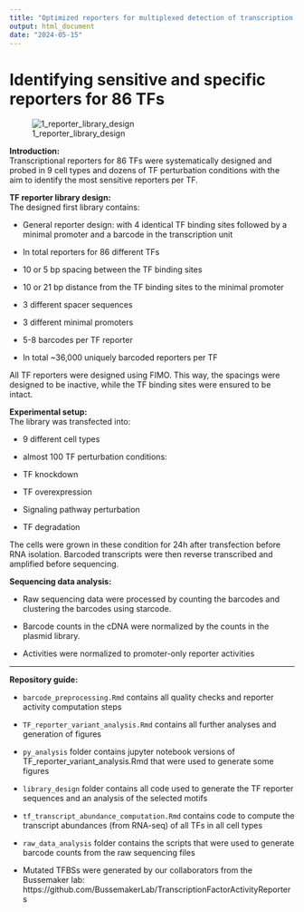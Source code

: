 ```yaml
---
title: "Optimized reporters for multiplexed detection of transcription factor activity"
output: html_document
date: "2024-05-15"
---
```


# Identifying sensitive and specific reporters for 86 TFs
![1_reporter_library_design](https://github.com/mtrauernicht/SuRE_TF/assets/57003758/da5f67fe-06a4-4adb-99e1-071462f4fedd)

**Introduction:**\
Transcriptional reporters for 86 TFs were systematically designed and probed in 9 cell types and dozens of TF perturbation conditions with the aim to identify the most sensitive reporters per TF.

**TF reporter library design:**\
The designed first library contains:

- General reporter design: with 4 identical TF binding sites followed by a minimal promoter and a barcode in the transcription unit

- In total reporters for 86 different TFs

- 10 or 5 bp spacing between the TF binding sites

- 10 or 21 bp distance from the TF binding sites to the minimal promoter

- 3 different spacer sequences

- 3 different minimal promoters

- 5-8 barcodes per TF reporter

- In total ~36,000 uniquely barcoded reporters per TF

All TF reporters were designed using FIMO. This way, the spacings were designed to be inactive, while the TF binding sites were ensured to be intact.

**Experimental setup:**\
The library was transfected into:

- 9 different cell types

- almost 100 TF perturbation conditions:

- TF knockdown

- TF overexpression

- Signaling pathway perturbation

- TF degradation

The cells were grown in these condition for 24h after transfection before RNA isolation. Barcoded transcripts were then reverse transcribed and amplified before sequencing.

**Sequencing data analysis:**

- Raw sequencing data were processed by counting the barcodes and clustering the barcodes using starcode.

- Barcode counts in the cDNA were normalized by the counts in the plasmid library.

- Activities were normalized to promoter-only reporter activities

---
**Repository guide:**

- ```barcode_preprocessing.Rmd``` contains all quality checks and reporter activity computation steps

- ```TF_reporter_variant_analysis.Rmd``` contains all further analyses and generation of figures

- ```py_analysis``` folder contains jupyter notebook versions of TF_reporter_variant_analysis.Rmd that were used to generate some figures

- ```library_design``` folder contains all code used to generate the TF reporter sequences and an analysis of the selected motifs

- ```tf_transcript_abundance_computation.Rmd``` contains code to compute the transcript abundances (from RNA-seq) of all TFs in all cell types

- ```raw_data_analysis``` folder contains the scripts that were used to generate barcode counts from the raw sequencing files

- Mutated TFBSs were generated by our collaborators from the Bussemaker lab: https://github.com/BussemakerLab/TranscriptionFactorActivityReporters
